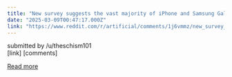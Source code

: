 ```yaml
---
title: "New survey suggests the vast majority of iPhone and Samsung Galaxy users find AI useless"
date: "2025-03-09T00:47:17.000Z"
link: "https://www.reddit.com/r/artificial/comments/1j6vmmz/new_survey_suggests_the_vast_majority_of_iphone/"
---
```


submitted by    /u/theschism101  
 [link]   [comments]

[Read more](https://www.reddit.com/r/artificial/comments/1j6vmmz/new_survey_suggests_the_vast_majority_of_iphone/)

